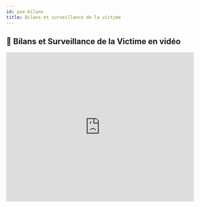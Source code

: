 ---
id: pse-bilans
title: Bilans et surveillance de la victime
---


## 🎥 Bilans et Surveillance de la Victime en vidéo

<iframe
  width="100%"
  height="400"
  src="https://www.youtube.com/embed/WZ9XlLA5L2E?si=2bf7aa0Se3ojwSFp&amp;start=209"
  title="Démonstration de l'évaluation de la victime"
  frameBorder="0"
  allow="accelerometer; autoplay; clipboard-write; encrypted-media; gyroscope; picture-in-picture; web-share"
  allowFullScreen
/>

---

## 👁️ Premier regard

### Objectifs
- Rechercher des signes de détresse vitale **immédiatement visibles**.
- Recueillir des informations générales accessibles d'un seul coup d'œil.

### Points observables
- Position, attitude, état de conscience.
- Respiration visible, coloration de la peau.
- Présence de saignement abondant.
- Environnement (danger, mécanisme du traumatisme, objets présents).

<Admonition type="tip" title="Conseil">
Le premier regard doit être rapide, efficace et systématique. Il vise à détecter toute détresse manifeste dès l'arrivée.
</Admonition>

---

## 👀 Deuxième regard

### Objectif
- Approfondir l'analyse pour orienter la suite du bilan.

### Observations
- Recherche de signes de détresse **moins flagrants**.
- Analyse de l'environnement immédiat : objets, médicaments, documents, indices (ordonnance, carnet de santé, dispositif médical, etc.).

<Admonition type="info" title="À retenir">
Le deuxième regard complète le premier et permet d'anticiper les gestes de secours à réaliser et les informations à transmettre.
</Admonition>

---

## 🔎 Troisième regard

### Objectif
- Réaliser un examen **plus détaillé et structuré** de la victime.

### Actions
- Analyse des fonctions vitales.
- Recueil des plaintes exprimées.
- Relevé des signes cliniques.

<Admonition type="warning" title="Important">
Le troisième regard engage l'action de secours : il oriente les gestes techniques, les décisions et l'alerte médicale.  
Il peut être conduit de manière **fonctionnelle** (ciblée) ou **systématique** (tête-pieds), selon la situation.
</Admonition>

---

## 📋 Quatrième regard

### Objectif
- Mettre en place une **surveillance continue** de l'état de la victime.

### Surveillance
- Suivi de la conscience, respiration, pouls, coloration, température.
- Évolution des douleurs, plaintes et réactions aux gestes.
- Évaluation régulière des fonctions vitales à intervalles adaptés.

<Admonition type="tip" title="Bon réflexe">
Répéter régulièrement ce regard pour suivre l'évolution de l'état de la victime, en fonction de la situation.
</Admonition>

---

## 🛡️ Surveillance de la victime

### Règles de base
- Maintenir une **surveillance constante** jusqu'à la prise en charge médicale.
- Rechercher toute modification de l'état général ou des constantes vitales.
- Tenir compte aussi de l'état psychologique de la victime.

### Points clés
- Noter les changements d'état (amélioration ou aggravation).
- Adapter les gestes et conduites à tenir en conséquence.
- Maintenir la victime dans une position adaptée et rassurante.

### Fréquence des mesures

- **Toutes les 5 minutes** en cas de détresse vitale.
- **Toutes les 10 à 15 minutes** dans les autres cas.
- Cette surveillance régulière permet d'identifier toute évolution de l'état.

<Admonition type="info" title="Astuce">
La surveillance est aussi psychologique : parler calmement, expliquer, écouter et rassurer sont aussi importants que les gestes techniques.
</Admonition>

---

## 🧾 Transmission du bilan

### Objectif
- Transmettre aux secours ou à la régulation un **bilan clair, précis et structuré**.

### Contenu à transmettre
- Identité de la victime (si connue).
- Contexte, mécanisme, premier regard.
- Données cliniques : conscience, respiration, circulation, plaintes.
- Gestes réalisés et efficacité, évolution constatée.

<Admonition type="warning" title="Essentiel">
La qualité de la transmission conditionne la suite de la prise en charge médicale. Elle doit être **claire, concise, structurée et chronologique**.
</Admonition>

---

<Tabs>
  <TabItem value="résumé" label="📌 Résumé">
  - Le bilan est un processus dynamique en plusieurs étapes : premier, deuxième, troisième, puis quatrième regard.
  - Chaque regard recueille des données utiles pour détecter une détresse vitale, guider les gestes et alerter efficacement.
  - La surveillance et la transmission sont des éléments essentiels et continus de la prise en charge.
  </TabItem>
</Tabs>
